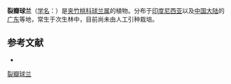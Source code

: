 {{Speciesbox
| name = 裂瓣球兰
| status = 
| status_system = 
| image = Hoya lacunosa.JPG
| genus = Hoya
| species = lacunosa
| authority = Bl.
}}

'''裂瓣球兰'''（[[学名|学名]]：{{lang|la|''Hoya lacunosa''}}）是[[夹竹桃科|夹竹桃科]][[球兰属|球兰属]]的植物。分布于[[印度尼西亚|印度尼西亚]]以及[[中国大陆|中国大陆]]的[[广东|广东]]等地，常生于次生林中，目前尚未由人工引种栽培。

== 参考文献 ==
<div class="references-small">
* {{cite web| url =http://www.bioinfo.cn/db05/KmzwSpecies.php?action=view&id=1228| title =裂瓣球兰| work =《中国高等植物数据库全库》| publisher =中国科学院微生物研究所| author =昆明植物研究所| accessdate =2009-02-22| deadurl =yes| archiveurl =https://web.archive.org/web/20160305014028/http://www.bioinfo.cn/db05/KmzwSpecies.php?action=view&id=1228| archivedate =2016-03-05| df =}}
</div>
{{Taxonbar|from=Q1632100}}

[[Category:球兰属|裂瓣球兰]]


{{植物小作品}}